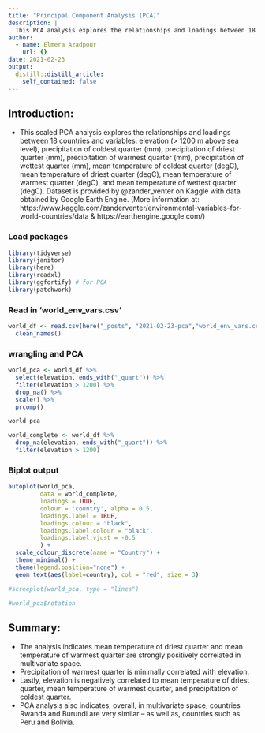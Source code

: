 ```yaml
---
title: "Principal Component Analysis (PCA)"
description: |
  This PCA analysis explores the relationships and loadings between 18 countries and variables including elevation (> 1200 m above sea level), precipitation of coldest quarter (mm), precipitation of driest quarter (mm), and more.
author:
  - name: Elmera Azadpour
    url: {}
date: 2021-02-23
output:
  distill::distill_article:
    self_contained: false
---
```


## Introduction:
- This scaled PCA analysis explores the relationships and loadings between 18 countries and variables: elevation (> 1200 m above sea level), precipitation of coldest quarter (mm), precipitation of driest quarter (mm), precipitation of warmest quarter (mm), precipitation of wettest quarter (mm), mean temperature of coldest quarter (degC), mean temperature of driest quarter (degC), mean temperature of warmest quarter (degC), and mean temperature of wettest quarter (degC). Dataset is provided by @zander_venter on Kaggle with data obtained by Google Earth Engine. (More information at: https://www.kaggle.com/zanderventer/environmental-variables-for-world-countries/data & https://earthengine.google.com/)


### Load packages
```r
library(tidyverse)
library(janitor)
library(here)
library(readxl)
library(ggfortify) # for PCA
library(patchwork)
```

### Read in 'world_env_vars.csv'
```r
world_df <- read.csv(here("_posts", "2021-02-23-pca","world_env_vars.csv")) %>% 
  clean_names()
```

### wrangling and PCA
```r
world_pca <- world_df %>% 
  select(elevation, ends_with("_quart")) %>%
  filter(elevation > 1200) %>% 
  drop_na() %>% 
  scale() %>%
  prcomp()

world_pca

world_complete <- world_df %>% 
  drop_na(elevation, ends_with("_quart")) %>% 
  filter(elevation > 1200)
```

### Biplot output
```r
autoplot(world_pca,
         data = world_complete,
         loadings = TRUE,
         colour = 'country', alpha = 0.5,
         loadings.label = TRUE,
         loadings.colour = "black",
         loadings.label.colour = "black",
         loadings.label.vjust = -0.5
         ) + 
  scale_colour_discrete(name = "Country") +
  theme_minimal() + 
  theme(legend.position="none") +
  geom_text(aes(label=country), col = "red", size = 3)

#screeplot(world_pca, type = "lines")

#world_pca$rotation
```

## Summary:
- The analysis indicates mean temperature of driest quarter and mean temperature of warmest quarter are strongly positively correlated in multivariate space. 
- Precipitation of warmest quarter is minimally correlated with elevation.
- Lastly, elevation is negatively correlated to mean temperature of driest quarter, mean temperature of warmest quarter, and precipitation of coldest quarter. 
- PCA analysis also indicates, overall, in multivariate space, countries Rwanda and Burundi are very similar -- as well as, countries such as Peru and Bolivia. 
